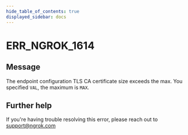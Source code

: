 ```yaml
---
hide_table_of_contents: true
displayed_sidebar: docs
---
```



# ERR_NGROK_1614

## Message

The endpoint configuration TLS CA certificate size exceeds the max. You specified `VAL`, the maximum is `MAX`.

<ErrorDetails error="err_ngrok_1614" />

## Further help

If you're having trouble resolving this error, please reach out to [support@ngrok.com](mailto:support@ngrok.com?subject=Help%20with%20ERR_NGROK_1614)
